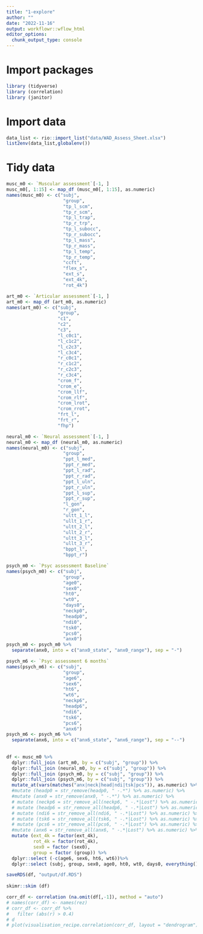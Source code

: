 ```yaml
---
title: "1-explore"
author: ""
date: "2022-11-16"
output: workflowr::wflow_html
editor_options:
  chunk_output_type: console
---
```


# Import packages

```r
library (tidyverse)
library (correlation)
library (janitor)
```

# Import data

```r
data_list <- rio::import_list("data/WAD_Assess_Sheet.xlsx")
list2env(data_list,globalenv())
```

# Tidy data
```r
musc_m0 <- `Muscular assessment`[-1, ]
musc_m0[, 1:15] <- map_df (musc_m0[, 1:15], as.numeric)
names(musc_m0) <- c("subj",
                     "group",
                     "tp_l_scm",
                     "tp_r_scm",
                     "tp_l_trap",
                     "tp_r_trp",
                     "tp_l_subocc",
                     "tp_r_subocc", 
                     "tp_l_mass",
                     "tp_r_mass",
                     "tp_l_temp",
                     "tp_r_temp",  
                     "ccft",
                     "flex_s",
                     "ext_s",
                     "ext_4k",
                     "rot_4k")

art_m0 <- `Articular assessment`[-1, ]
art_m0 <- map_df (art_m0, as.numeric)
names(art_m0) <- c("subj",
                   "group",
                   "c1",
                   "c2",
                   "c3",
                   "l_c0c1",
                   "l_c1c2",
                   "l_c2c3",
                   "l_c3c4",
                   "r_c0c1",
                   "r_c1c2",
                   "r_c2c3",
                   "r_c3c4",
                   "crom_f",
                   "crom_e",
                   "crom_llf",
                   "crom_rlf",
                   "crom_lrot",
                   "crom_rrot",
                   "frt_l",
                   "frt_r",
                   "fhp")

neural_m0 <- `Neural assessment`[-1, ]
neural_m0 <- map_df (neural_m0, as.numeric)
names(neural_m0) <- c("subj",
                     "group",
                     "ppt_l_med",
                     "ppt_r_med",
                     "ppt_l_rad",
                     "ppt_r_rad",
                     "ppt_l_uln",
                     "ppt_r_uln", 
                     "ppt_l_sup",
                     "ppt_r_sup",
                     "l_gon",
                     "r_gon",  
                     "ultt_1_l",
                     "ullt_1_r",
                     "ultt_2_l",
                     "ullt_2_r",
                     "ultt_3_l",
                     "ullt_3_r",
                     "bppt_l",
                     "bppt_r")

psych_m0 <- `Psyc assessment Baseline`
names(psych_m0) <- c("subj",
                     "group",
                     "age0",
                     "sex0",
                     "ht0",
                     "wt0",
                     "days0",
                     "neckp0",
                     "headp0",
                     "ndi0",
                     "tsk0",
                     "pcs0",
                     "anx0")
psych_m0 <- psych_m0 %>%
  separate(anx0, into = c("anx0_state", "anx0_range"), sep = "-") 

psych_m6 <- `Psyc assessment 6 months`
names(psych_m6) <- c("subj",
                     "group",
                     "age6",
                     "sex6",
                     "ht6",
                     "wt6",
                     "neckp6",
                     "headp6",
                     "ndi6",
                     "tsk6",
                     "pcs6",
                     "anx6")
psych_m6 <- psych_m6 %>%
  separate(anx6, into = c("anx6_state", "anx6_range"), sep = "--") 
  
  
df <- musc_m0 %>%
  dplyr::full_join (art_m0, by = c("subj", "group")) %>%
  dplyr::full_join (neural_m0, by = c("subj", "group")) %>%
  dplyr::full_join (psych_m0, by = c("subj", "group")) %>%
  dplyr::full_join (psych_m6, by = c("subj", "group")) %>%
  mutate_at(vars(matches("anx|neck|head|ndi|tsk|pcs")), as.numeric) %>%
  #mutate (headp0 = str_remove(headp0, " -.*") %>% as.numeric) %>%
  #mutate (anx0 = str_remove(anx0, " -.*") %>% as.numeric) %>%
  # mutate (neckp6 = str_remove_all(neckp6, " -.*|Lost") %>% as.numeric) %>%
  # mutate (headp6 = str_remove_all(headp6, " -.*|Lost") %>% as.numeric) %>%
  # mutate (ndi6 = str_remove_all(ndi6, " -.*|Lost") %>% as.numeric) %>%
  # mutate (tsk6 = str_remove_all(tsk6, " -.*|Lost") %>% as.numeric) %>%
  # mutate (pcs6 = str_remove_all(pcs6, " -.*|Lost") %>% as.numeric) %>%
  #mutate (anx6 = str_remove_all(anx6, " -.*|Lost") %>% as.numeric) %>%
  mutate (ext_4k = factor(ext_4k),
          rot_4k = factor(rot_4k),
          sex0 = factor (sex0),
          group = factor (group)) %>%
  dplyr::select (-c(age6, sex6, ht6, wt6))%>%
  dplyr::select (subj, group, sex0, age0, ht0, wt0, days0, everything())

saveRDS(df, "output/df.RDS")
 
skimr::skim (df)

corr_df <- correlation (na.omit(df[,-1]), method = "auto")
# names(corr_df) <- names(rez)
# corr_df <- corr_df %>%
#   filter (abs(r) > 0.4)
# d
# plot(visualisation_recipe.correlation(corr_df, layout = "dendrogram"))

```

